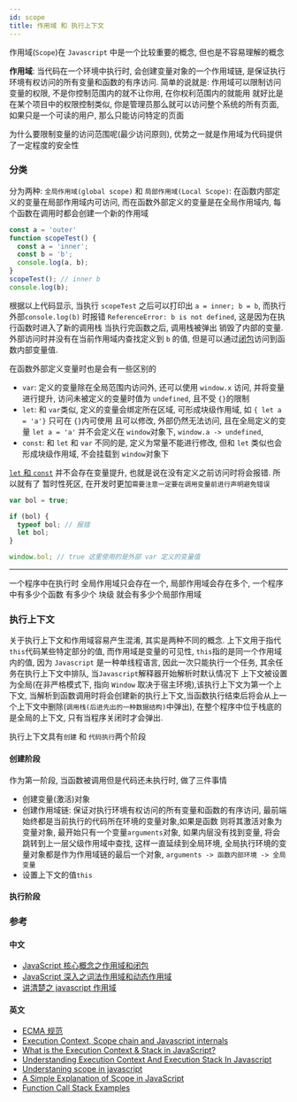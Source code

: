 ```yaml
---
id: scope
title: 作用域 和 执行上下文
---
```


作用域(`Scope`)在 `Javascript` 中是一个比较重要的概念, 但也是不容易理解的概念

**作用域**: 当代码在一个环境中执行时, 会创建变量对象的一个作用域链, 是保证执行环境有权访问的所有变量和函数的有序访问. 简单的说就是: 作用域可以限制访问变量的权限, 不是你控制范围内的就不让你用, 在你权利范围内的就能用
就好比是在某个项目中的权限控制类似, 你是管理员那么就可以访问整个系统的所有页面, 如果只是一个可读的用户, 那么只能访问特定的页面

为什么要限制变量的访问范围呢(最少访问原则), 优势之一就是作用域为代码提供了一定程度的安全性

### 分类

分为两种: `全局作用域(global scope)` 和 `局部作用域(Local Scope)`: 在函数内部定义的变量在局部作用域内可访问, 而在函数外部定义的变量是在全局作用域内, 每个函数在调用时都会创建一个新的作用域

```JavaScript
const a = 'outer'
function scopeTest() {
  const a = 'inner';
  const b = 'b';
  console.log(a, b);
}
scopeTest(); // inner b
console.log(b);
```

根据以上代码显示, 当执行 `scopeTest` 之后可以打印出 `a = inner; b = b`, 而执行外部`console.log(b)` 时报错 `ReferenceError: b is not defined`, 这是因为在执行函数时进入了新的调用栈
当执行完函数之后, 调用栈被弹出 销毁了内部的变量. 外部访问时并没有在当前作用域内查找定义到 `b` 的值, 但是可以通过[闭包](./closure)访问到函数内部变量值.

在函数外部定义变量时也是会有一些区别的

- `var`: 定义的变量除在全局范围内访问外, 还可以使用 `window.x` 访问, 并将变量进行提升, 访问未被定义的变量时值为 `undefined`, 且不受 `{}`的限制
- `let`: 和 `var`类似, 定义的变量会绑定所在区域, 可形成块级作用域, 如 `{ let a = 'a'}` 只可在 `{}`内可使用 且可以修改, 外部仍然无法访问, 且在全局定义的变量 `let a = 'a'` 并不会定义在 `window`对象下, `window.a -> undefined`,
- `const`: 和 `let` 和 `var` 不同的是, 定义为常量不能进行修改, 但和 `let` 类似也会形成块级作用域, 不会挂载到 `window`对象下

[`let` 和 `const`](https://es6.ruanyifeng.com/#docs/let) 并不会存在变量提升, 也就是说在没有定义之前访问时将会报错. 所以就有了 暂时性死区, 在开发时更加`需要注意一定要在调用变量前进行声明避免错误`

```javascript
var bol = true;

if (bol) {
  typeof bol; // 报错
  let bol;
}

window.bol; // true 这里使用的是外部 var 定义的变量值
```

---

一个程序中在执行时 全局作用域只会存在一个, 局部作用域会存在多个, 一个程序中有多少个函数 有多少个 块级 就会有多少个局部作用域

### 执行上下文

关于执行上下文和作用域容易产生混淆, 其实是两种不同的概念. 上下文用于指代`this`代码某些特定部分的值, 而作用域是变量的可见性, `this`指的是同一个作用域内的值, 因为 `Javascript` 是一种单线程语言, 因此一次只能执行一个任务, 其余任务在执行上下文中排队, 当`Javascript`解释器开始解析时默认情况下 上下文被设置为全局(在非严格模式下, 指向 `Window` 取决于宿主环境),该执行上下文为第一个上下文,
当解析到函数调用时将会创建新的执行上下文,当函数执行结束后将会从上一个上下文中删除(`调用栈(后进先出的一种数据结构)`中弹出), 在整个程序中位于栈底的是全局的上下文, 只有当程序关闭时才会弹出.

执行上下文具有`创建` 和 `代码执行`两个阶段

#### 创建阶段

作为第一阶段, 当函数被调用但是代码还未执行时, 做了三件事情

- 创建变量(激活)对象
- 创建作用域链: 保证对执行环境有权访问的所有变量和函数的有序访问, 最前端始终都是当前执行的代码所在环境的变量对象,如果是函数 则将其激活对象为变量对象, 最开始只有一个变量`arguments`对象, 如果内层没有找到变量, 将会跳转到上一层父级作用域中查找, 这样一直延续到全局环境, 全局执行环境的变量对象都是作为作用域链的最后一个对象, `arguments -> 函数内部环境 -> 全局变量`
- 设置上下文的值`this`

#### 执行阶段

### 参考

#### 中文

- [JavaScript 核心概念之作用域和闭包](https://www.html.cn/archives/7262)
- [JavaScript 深入之词法作用域和动态作用域](https://github.com/mqyqingfeng/Blog/issues/3)
- [讲清楚之 javascript 作用域](https://segmentfault.com/a/1190000014980841)

#### 英文

- [ECMA 规范](https://262.ecma-international.org/6.0/#sec-scope)
- [Execution Context, Scope chain and Javascript internals](https://medium.com/@happymishra66/execution-context-in-javascript-319dd72e8e2c)
- [What is the Execution Context & Stack in JavaScript?](https://medium.com/@itIsMadhavan/what-is-the-execution-context-stack-in-javascript-e169812e851a)
- [Understanding Execution Context And Execution Stack In Javascript](https://blog.bitsrc.io/understanding-execution-context-and-execution-stack-in-javascript-1c9ea8642dd0)
- [Understaning scope in javascript](https://scotch.io/tutorials/understanding-scope-in-javascript)
- [A Simple Explanation of Scope in JavaScript](https://dmitripavlutin.com/javascript-scope/)
- [Function Call Stack Examples](https://cs.gmu.edu/~kauffman/cs222/stack-demo.html)
